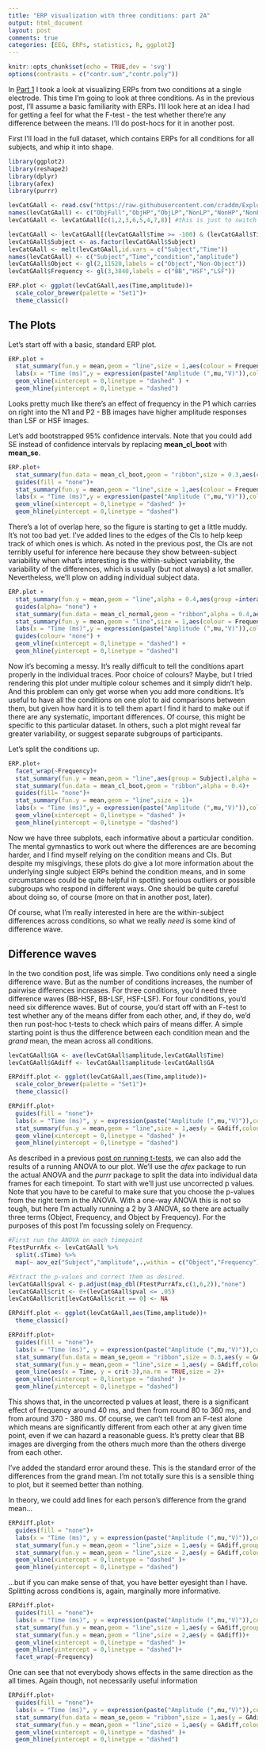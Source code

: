 ```yaml
---
title: "ERP visualization with three conditions: part 2A"
output: html_document
layout: post
comments: true
categories: [EEG, ERPs, statistics, R, ggplot2]
---
```


```r
knitr::opts_chunk$set(echo = TRUE,dev = 'svg')
options(contrasts = c("contr.sum","contr.poly"))
```

In [Part 1](../blog/2016/09/19/ERP-Visualization-Part-1) I took a look at visualizing ERPs from two conditions at a single electrode. This time I'm going to look at three conditions. As in the previous post, I'll assume a basic familiarity with ERPs. I'll look here at an idea I had for getting a feel for what the F-test - the test whether there're any difference between the means. I'll do post-hocs for it in another post.

First I'll load in the full dataset, which contains ERPs for all conditions for all subjects, and whip it into shape.

```r
library(ggplot2)
library(reshape2)
library(dplyr)
library(afex)
library(purrr)

levCatGAall <- read.csv("https://raw.githubusercontent.com/craddm/ExploringERPs/master/levCatGAall.csv",header=FALSE)
names(levCatGAall) <- c("ObjFull","ObjHP","ObjLP","NonLP","NonHP","NonFull","Time","Subject")
levCatGAall <- levCatGAall[c(1,2,3,6,5,4,7,8)] #this is just to switch the order of the columns so it's easier to label them correctly below.

levCatGAall <- levCatGAall[(levCatGAall$Time >= -100) & (levCatGAall$Time <= 400),]
levCatGAall$Subject <- as.factor(levCatGAall$Subject)
levCatGAall <- melt(levCatGAall,id.vars = c("Subject","Time"))
names(levCatGAall) <- c("Subject","Time","condition","amplitude")
levCatGAall$Object <- gl(2,11520,labels = c("Object","Non-Object"))
levCatGAall$Frequency <- gl(3,3840,labels = c("BB","HSF","LSF"))

ERP.plot <- ggplot(levCatGAall,aes(Time,amplitude))+
  scale_color_brewer(palette = "Set1")+
  theme_classic()
```

## The Plots

Let's start off with a basic, standard ERP plot.

```r
ERP.plot +
  stat_summary(fun.y = mean,geom = "line",size = 1,aes(colour = Frequency)) +
  labs(x = "Time (ms)",y = expression(paste("Amplitude (",mu,"V)")),colour = "") +
  geom_vline(xintercept = 0,linetype = "dashed" ) +
  geom_hline(yintercept = 0,linetype = "dashed")
```

Looks pretty much like there's an effect of frequency in the P1 which carries on right into the N1 and P2 - BB images have higher amplitude responses than LSF or HSF images.

Let's add bootstrapped 95% confidence intervals. Note that you could add SE instead of confidence intervals by replacing **mean_cl_boot** with **mean_se**.

```r
ERP.plot+
  stat_summary(fun.data = mean_cl_boot,geom = "ribbon",size = 0.3,aes(colour = Frequency,fill = Frequency),linetype = "dashed",alpha = 0.3)+
  guides(fill = "none")+
  stat_summary(fun.y = mean,geom = "line",size = 1,aes(colour = Frequency),alpha = 0.8)+
  labs(x = "Time (ms)",y = expression(paste("Amplitude (",mu,"V)")),colour = "")+
  geom_vline(xintercept = 0,linetype = "dashed" )+
  geom_hline(yintercept = 0,linetype = "dashed")
```

There's a lot of overlap here, so the figure is starting to get a little muddy. It's not too bad yet. I've added lines to the edges of the CIs to help keep track of which ones is which. As noted in the previous post, the CIs are not terribly useful for inference here because they show between-subject variability when what's interesting is the within-subject variability, the variability of the differences, which is usually (but not always) a lot smaller. Nevertheless, we'll plow on adding individual subject data.

```r
ERP.plot +
  stat_summary(fun.y = mean,geom = "line",alpha = 0.4,aes(group =interaction(Subject,Frequency),colour = Frequency),size = 0.7) +
  guides(alpha= "none") +
  stat_summary(fun.data = mean_cl_normal,geom = "ribbon",alpha = 0.4,aes(colour = Frequency,fill =Frequency)) +
  stat_summary(fun.y = mean,geom = "line",size = 1,aes(colour = Frequency),alpha = 0.8) +
  labs(x = "Time (ms)",y = expression(paste("Amplitude (",mu,"V)")),colour = "") +
  guides(colour= "none") +
  geom_vline(xintercept = 0,linetype = "dashed") +
  geom_hline(yintercept = 0,linetype = "dashed")
```

Now it's becoming a messy. It's really difficult to tell the conditions apart properly in the individual traces. Poor choice of colours? Maybe, but I tried rendering this plot under multiple colour schemes and it simply didn't help. And this problem can only get worse when you add more conditions. It's useful to have all the conditions on one plot to aid comparisons between them, but given how hard it is to tell them apart I find it hard to make out if there are any systematic, important differences. Of course, this might be specific to this particular dataset. In others, such a plot might reveal far greater variability, or suggest separate subgroups of participants. 

Let's split the conditions up.
  
```r
ERP.plot+
  facet_wrap(~Frequency)+
  stat_summary(fun.y = mean,geom = "line",aes(group = Subject),alpha = 0.3)+
  stat_summary(fun.data = mean_cl_boot,geom = "ribbon",alpha = 0.4)+
  guides(fill= "none")+
  stat_summary(fun.y = mean,geom = "line",size = 1)+
  labs(x = "Time (ms)",y = expression(paste("Amplitude (",mu,"V)")),colour = "")+
  geom_vline(xintercept = 0,linetype = "dashed" )+
  geom_hline(yintercept = 0,linetype = "dashed")
```

Now we have three subplots, each informative about a particular condition. The mental gymnastics to work out where the differences are are becoming harder, and I find myself relying on the condition means and CIs. But despite my misgivings, these plots do give a lot more information about the underlying single subject ERPs behind the condition means, and in some circumstances could be quite helpful in spotting serious outliers or possible subgroups who respond in different ways. One should be quite careful about doing so, of course (more on that in another post, later).  

Of course, what I'm really interested in here are the within-subject differences across conditions, so what we really *need* is some kind of difference wave.

## Difference waves

In the two condition post, life was simple. Two conditions only need a single difference wave. But as the number of conditions increases, the number of pairwise differences increases. For three conditions, you'd need three difference waves (BB-HSF, BB-LSF, HSF-LSF). For four conditions, you'd need six difference waves. But of course, you'd start off with an F-test to test whether any of the means differ from each other, and, if they do, we'd then run post-hoc t-tests to check which pairs of means differ. A simple starting point is thus the difference between each condition mean and the *grand* mean, the mean across all conditions. 

```r
levCatGAall$GA <- ave(levCatGAall$amplitude,levCatGAall$Time)
levCatGAall$GAdiff <- levCatGAall$amplitude-levCatGAall$GA

ERPdiff.plot <- ggplot(levCatGAall,aes(Time,amplitude))+
  scale_color_brewer(palette = "Set1")+
  theme_classic()

ERPdiff.plot+
  guides(fill = "none")+
  labs(x = "Time (ms)", y = expression(paste("Amplitude (",mu,"V)")),colour = "")+
  stat_summary(fun.y = mean,geom = "line",size = 1,aes(y = GAdiff,colour = Frequency),alpha = 0.8)+
  geom_vline(xintercept = 0,linetype = "dashed" )+
  geom_hline(yintercept = 0,linetype = "dashed")

```

As described in a previous [post on running t-tests](../blog/2016/10/06/ERP-Vis-Running-Tests), we can also add the results of a running ANOVA to our plot. We'll use the *afex* package to run the actual ANOVA and the *purrr* package to split the data into individual data frames for each timepoint. To start with we'll just use uncorrected p values. Note that you have to be careful to make sure that you choose the p-values from the right term in the ANOVA. With a one-way ANOVA this is not so tough, but here I'm actually running a 2 by 3 ANOVA, so there are actually three terms (Object, Frequency, and Object by Frequency). For the purposes of this post I'm focussing solely on Frequency.

```r
#First run the ANOVA on each timepoint
FtestPurrAfx <- levCatGAall %>%
  split(.$Time) %>%
  map(~ aov_ez("Subject","amplitude",.,within = c("Object","Frequency"))) 

#Extract the p-values and correct them as desired.
levCatGAall$pval <- p.adjust(map_dbl(FtestPurrAfx,c(1,6,2)),"none")
levCatGAall$crit <- 0+(levCatGAall$pval <= .05)
levCatGAall$crit[levCatGAall$crit == 0] <- NA

ERPdiff.plot <- ggplot(levCatGAall,aes(Time,amplitude))+
  theme_classic()

ERPdiff.plot+
  guides(fill = "none")+
  labs(x = "Time (ms)", y = expression(paste("Amplitude (",mu,"V)")),colour = "")+
  stat_summary(fun.data = mean_se,geom = "ribbon",size = 0.3,aes(y = GAdiff,fill = Frequency,colour = Frequency),alpha = 0.5)+
  stat_summary(fun.y = mean,geom = "line",size = 1,aes(y = GAdiff,colour = Frequency))+
  geom_line(aes(x = Time, y = crit-3),na.rm = TRUE,size = 2)+
  geom_vline(xintercept = 0,linetype = "dashed" )+
  geom_hline(yintercept = 0,linetype = "dashed")
```

This shows that, in the uncorrected p values at least, there is a significant effect of frequency around 40 ms, and then from round 80 to 360 ms, and from around 370 - 380 ms. Of course, we can't tell from an F-test alone which means are significantly different from each other at any given time point, even if we can hazard a reasonable guess. It's pretty clear that BB images are diverging from the others much more than the others diverge from each other.

I've added the standard error around these. This is the standard error of the differences from the grand mean. I'm not totally sure this is a sensible thing to plot, but it seemed better than nothing.

In theory, we could add lines for each person's difference from the grand mean...

```r
ERPdiff.plot+
  guides(fill = "none")+
  labs(x = "Time (ms)", y = expression(paste("Amplitude (",mu,"V)")),colour = "")+
  stat_summary(fun.y = mean,geom = "line",size = 1,aes(y = GAdiff,group = interaction(Subject,Frequency),colour = Frequency),alpha = 0.4)+
  stat_summary(fun.y = mean,geom = "line",size = 2,aes(y = GAdiff,colour = Frequency))+
  geom_vline(xintercept = 0,linetype = "dashed" )+
  geom_hline(yintercept = 0,linetype = "dashed")
```

...but if you can make sense of that, you have better eyesight than I have. Splitting across conditions is, again, marginally more informative.

```r
ERPdiff.plot+
  guides(fill = "none")+
  labs(x = "Time (ms)", y = expression(paste("Amplitude (",mu,"V)")),colour = "")+
  stat_summary(fun.y = mean,geom = "line",size = 1,aes(y = GAdiff,group = Subject),alpha = 0.4)+
  stat_summary(fun.y = mean,geom = "line",size = 2,aes(y = GAdiff))+
  geom_vline(xintercept = 0,linetype = "dashed" )+
  geom_hline(yintercept = 0,linetype = "dashed")+
  facet_wrap(~Frequency)
```

One can see that not everybody shows effects in the same direction as the all times. Again though, not necessarily useful information

```r
ERPdiff.plot+
  guides(fill = "none")+
  labs(x = "Time (ms)", y = expression(paste("Amplitude (",mu,"V)")),colour = "")+
  stat_summary(fun.data = mean_se,geom = "ribbon",size = 1,aes(y = GAdiff,fill = Frequency),alpha = 0.4)+
  stat_summary(fun.y = mean,geom = "line",size = 1,aes(y = GAdiff,colour = Frequency))+
  geom_vline(xintercept = 0,linetype = "dashed" )+
  geom_hline(yintercept = 0,linetype = "dashed")
```

